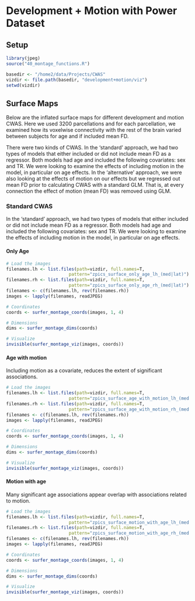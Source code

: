 # Development + Motion with Power Dataset

## Setup

```r
library(jpeg)
source("40_montage_functions.R")
```

```r
basedir <- "/home2/data/Projects/CWAS"
vizdir <- file.path(basedir, "development+motion/viz")
setwd(vizdir)
```

## Surface Maps

Below are the inflated surface maps for different development and motion CWAS. Here we used 3200 parcellations and for each parcellation, we examined how its voxelwise connectivity with the rest of the brain varied between subjects for age and if included mean FD.

There were two kinds of CWAS. In the 'standard' approach, we had two types of models that either included or did not include mean FD as a regressor. Both models had age and included the following covariates: sex and TR. We were looking to examine the effects of including motion in the model, in particular on age effects. In the 'alternative' approach, we were also looking at the effects of motion on our effects but we regressed out mean FD prior to calculating CWAS with a standard GLM. That is, at every connection the effect of motion (mean FD) was removed using GLM.

### Standard CWAS

In the 'standard' approach, we had two types of models that either included or did not include mean FD as a regressor. Both models had age and included the following covariates: sex and TR. We were looking to examine the effects of including motion in the model, in particular on age effects.

#### Only Age

```r
# Load the images
filenames.lh <- list.files(path=vizdir, full.names=T, 
                        pattern="zpics_surface_only_age_lh_(med|lat)")
filenames.rh <- list.files(path=vizdir, full.names=T, 
                        pattern="zpics_surface_only_age_rh_(med|lat)")
filenames <- c(filenames.lh, rev(filenames.rh))
images <- lapply(filenames, readJPEG)

# Coordinates
coords <- surfer_montage_coords(images, 1, 4)

# Dimensions
dims <- surfer_montage_dims(coords)
```

```r
# Visualize
invisible(surfer_montage_viz(images, coords))
```


#### Age with motion

Including motion as a covariate, reduces the extent of significant associations.

```r
# Load the images
filenames.lh <- list.files(path=vizdir, full.names=T, 
                        pattern="zpics_surface_age_with_motion_lh_(med|lat)")
filenames.rh <- list.files(path=vizdir, full.names=T, 
                        pattern="zpics_surface_age_with_motion_rh_(med|lat)")
filenames <- c(filenames.lh, rev(filenames.rh))
images <- lapply(filenames, readJPEG)

# Coordinates
coords <- surfer_montage_coords(images, 1, 4)

# Dimensions
dims <- surfer_montage_dims(coords)
```

```r
# Visualize
invisible(surfer_montage_viz(images, coords))
```


#### Motion with age

Many significant age associations appear overlap with associations related to motion.

```r
# Load the images
filenames.lh <- list.files(path=vizdir, full.names=T, 
                        pattern="zpics_surface_motion_with_age_lh_(med|lat)")
filenames.rh <- list.files(path=vizdir, full.names=T, 
                        pattern="zpics_surface_motion_with_age_rh_(med|lat)")
filenames <- c(filenames.lh, rev(filenames.rh))
images <- lapply(filenames, readJPEG)

# Coordinates
coords <- surfer_montage_coords(images, 1, 4)

# Dimensions
dims <- surfer_montage_dims(coords)
```

```r
# Visualize
invisible(surfer_montage_viz(images, coords))
```
